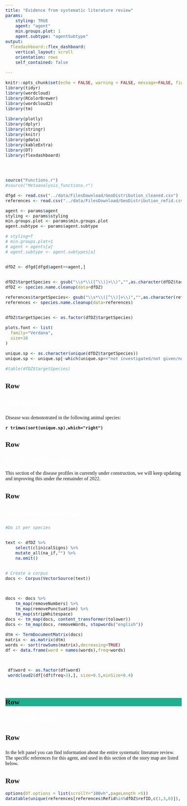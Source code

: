 ```yaml
---
title: "Evidence from systematic literature review"
params:
    styling: TRUE
    agent: "agent"
    min.groups.plot: 1
    agent.subtype: "agentSubtype"
output:
  flexdashboard::flex_dashboard:
    vertical_layout: scroll
    orientation: rows
    self_contained: false

---
```

<style type="text/css">

body{
  font-family: Verdana;
  font-size: 12pt;
}

.navbar {
  background-color:#1DAF8E;
}

.bggreen {
  background-color: #1DAF8E;
}

.bgorange {
  background-color: #fc5e03;
}

/* Headers */
h1{
  font-family: Verdana;
  font-size: 16pt;
  font-weight: bold; 
  color: white;
}

.chart-title {
    font-size: 16pt;
}

.nav-tabs-custom .nav-tabs li.active a {
    font-size: 16pt;
}

.nav-tabs-custom .nav-tabs li:not(.active) a {
    font-size: 16pt;
}


</style>


```r
knitr::opts_chunk$set(echo = FALSE, warning = FALSE, message=FALSE, fig.width=10,fig.height=6)
library(tidyr)
library(wordcloud)
library(RColorBrewer)
library(wordcloud2)
library(tm)

library(plotly)
library(dplyr)
library(stringr)
library(knitr)
library(gdata)
library(kableExtra)
library(DT)
library(flexdashboard)




source("Functions.r")
#source("Metaanalysis_functions.r")

dfgd <- read.csv("../data/FilesDownload/GeoDistribution_cleaned.csv")
references <- read.csv("../data/FilesDownload/GeoDistribution_refid.csv")

agent <- params$agent 
styling <- params$styling 
min.groups.plot <- params$min.groups.plot 
agent.subtype <- params$agent.subtype

# styling=T
# min.groups.plot=1
# agent = agents[a]
# agent.subtype <- agent.subtypes[a]


dfDZ <- dfgd[dfgd$agent==agent,]


dfDZ$targetSpecies <- gsub("\\s*\\([^\\)]+\\)","",as.character(dfDZ$targetSpecies))
dfDZ <- species.name.cleanup(data=dfDZ)

references$targetSpecies<- gsub("\\s*\\([^\\)]+\\)","",as.character(references$targetSpecies))
references <- species.name.cleanup(data=references)


dfDZ$targetSpecies <- as.factor(dfDZ$targetSpecies)

plots.font <- list(
  family="Verdana",
  size=16
)

unique.sp <- as.character(unique(dfDZ$targetSpecies))
unique.sp <- unique.sp[-which(unique.sp=="not investigated/not given/not relevant")]

#table(dfDZ$targetSpecies)
```


Row
-----------------------------------------------------------------------


###  {.bggreen data-width=150}
<h1>Host species</h1>


###

Disease was demonstrated in the following animal species:

<b>  `r trimws(sort(unique.sp),which="right")`</b>



Row
-----------------------------------------------------------------------
###  {.bgorange}

<h1>WORK IN PROGRESS!</h1>
This section of the disease profiles in currently under construction, we will keep updating and improving this under the remainder of 2022.  




Row
-----------------------------------------------------------------------

###  {.bggreen data-width=150}

<h1>Most frequent clinical signs</h1>




### 



```r
#Do it per species


text <- dfDZ %>%
    select(clinicalSigns) %>%
    mutate_all(na_if,"") %>%
    na.omit()


# Create a corpus
docs <- Corpus(VectorSource(text))



docs <- docs %>%
    tm_map(removeNumbers) %>%
    tm_map(removePunctuation) %>%
    tm_map(stripWhitespace)
docs <- tm_map(docs, content_transformer(tolower))
docs <- tm_map(docs, removeWords, stopwords("english"))

dtm <- TermDocumentMatrix(docs)
matrix <- as.matrix(dtm)
words <- sort(rowSums(matrix),decreasing=TRUE)
df <- data.frame(word = names(words),freq=words)



 df$word <- as.factor(df$word)
 wordcloud2(df[(df$freq>3),], size=0.5,minSize=0.4)




```



Row{data-height=60 .bggreen}
-----------------------------------------------------------------------


<h1> &nbsp;&nbsp;&nbsp;&nbsp;&nbsp;REFERENCES </h1>


Row
-----------------------------------------------------------------------
###
In the left panel you can find information about the entire systematic literature review. The specific references for this agent, and used in this section of the story map are listed below.

Row{data-height=600}
-----------------------------------------------------------------------

```r
options(DT.options = list(scrollY="100vh",pageLength =5))
datatable(unique(references[references$Refid%in%dfDZ$refID,c(1,3,6)]), filter = 'top', rownames=FALSE)

```
 


